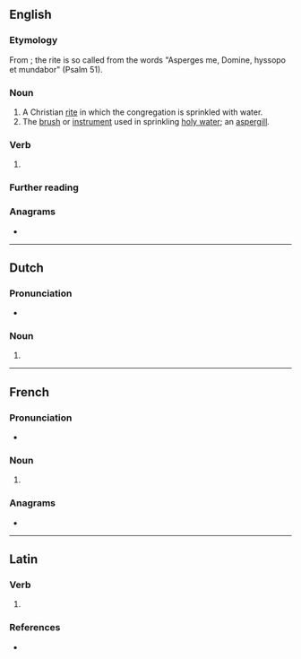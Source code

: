 {{also|asparges|aspergés}}
==English==

===Etymology===
From {{der|en|la|aspergō||to sprinkle}}; the rite is so called from the words "Asperges me, Domine, hyssopo et mundabor" (Psalm 51).

===Noun===
{{en-noun|?}}

# A Christian [[rite]] in which the congregation is sprinkled with water.
# The [[brush]] or [[instrument]] used in sprinkling [[holy water]]; an [[aspergill]].

===Verb===
{{head|en|verb form}}

# {{en-third-person singular of|asperge}}

===Further reading===
{{pedia}}

===Anagrams===
* {{anagrams|en|a=aeegprss|presages|sperages}}

----

==Dutch==

===Pronunciation===
* {{audio|Nl-asperges.ogg|Audio|lang=nl}}

===Noun===
{{head|nl|noun plural form}}

# {{nl-noun form of|pl|asperge}}

----

==French==

===Pronunciation===
* {{audio|LL-Q150 (fra)-Ltrlg-asperges.wav|Audio|lang=fr}}

===Noun===
{{head|fr|noun plural form|g=f}}

# {{plural of|asperge|lang=fr}}

===Anagrams===
* {{l|fr|présages}}

----

==Latin==

===Verb===
{{la-verb-form|aspergēs}}

# {{inflection of|aspergō||2|s|futr|actv|indc|lang=la}}

===References===
* {{R:du Cange}}